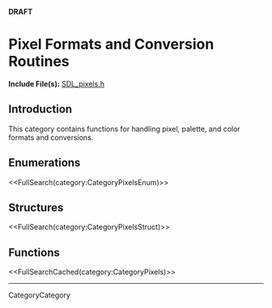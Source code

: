 <!-- #master-page:CategoryTemplate -->
<!-- #master-date:Unknown-Date -->
<!-- format wiki -->
<!-- language en -->
'''DRAFT'''

= Pixel Formats and Conversion Routines =
'''Include File(s):''' [http://hg.libsdl.org/SDL/file/68dfd6df47da/include/SDL_pixels.h SDL_pixels.h]


== Introduction ==

This category contains functions for handling pixel, palette, and color formats and conversions.

== Enumerations ==
<<FullSearch(category:CategoryPixelsEnum)>>

== Structures ==
<<FullSearch(category:CategoryPixelsStruct)>>

== Functions ==

<<FullSearchCached(category:CategoryPixels)>>

----
CategoryCategory

